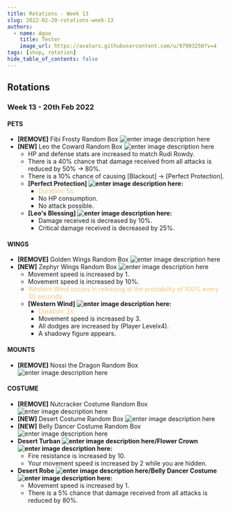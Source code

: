 ```yaml
---
title: Rotations - Week 13
slug: 2022-02-20-rotations-week-13
authors:
  - name: Agua
    title: Tester
    image_url: https://avatars.githubusercontent.com/u/97903250?v=4
tags: [shop, rotation]
hide_table_of_contents: false
---
```




## Rotations

### **Week 13** - **20th Feb 2022**

#### PETS
- **[REMOVE]** Fibi Frosty Random Box ![enter image description here](https://nosapki.nostale.club/images/Ikona/2564.png)
- **[NEW]** Leo the Coward Random Box ![enter image description here](https://nosapki.nostale.club/images/Ikona/2883.png)
  - <BCard>HP and defense stats are increased to match Rudi Rowdy.</BCard>
  - <BCard>There is a 40% chance that damage received from all attacks is reduced by 50% -> 80%.</BCard>
  - <BCard>There is a 10% chance of causing [Blackout] -> [Perfect Protection].</BCard>
  - **[Perfect Protection] ![enter image description here](https://nosapki.nostale.club/images/Ikona/10201.png):**
    - <font color="#f5c478">Duration: 5s.</font>
    - <BCard>No HP consumption.</BCard>
    - <BCard>No attack possible.</BCard>
  - **[Leo's Blessing] ![enter image description here](https://nosapki.nostale.club/images/Ikona/10422.png):**
    - <BCard>Damage received is decreased by 10%.</BCard>
    - <BCard>Critical damage received is decreased by 25%.</BCard>

#### WINGS
- **[REMOVE]** Golden Wings Random Box ![enter image description here](https://nosapki.nostale.club/images/Ikona/2730.png)
- **[NEW]** Zephyr Wings Random Box ![enter image description here](https://nosapki.nostale.club/images/Ikona/4074.png)
  - <BCard>Movement speed is increased by 1.</BCard>
  - <BCard>Movement speed is increased by 10%.</BCard>
  - <font color="#f5c478">Western Wind occurs in releasing at the probability of 100% every 30 seconds.</font>
  - **[Western Wind] ![enter image description here](https://imageshack.com/i/pnAJWAhYj):**
    - <font color="#f5c478">Duration: 2s.</font>
    - <BCard>Movement speed is increased by 3.</BCard>
    - <BCard>All dodges are increased by (Player Levelx4).</BCard>
    - <BCard>A shadowy figure appears.</BCard>

#### MOUNTS
- **[REMOVE]** Nossi the Dragon Random Box ![enter image description here](https://nosapki.nostale.club/images/Ikona/770.png)

#### COSTUME
- **[REMOVE]** Nutcracker Costume Random Box ![enter image description here](https://nosapki.nostale.club/images/Ikona/2812.png)
- **[NEW]** Desert Costume Random Box ![enter image description here](https://itempicker.atlagaming.eu/api/items/icon/8297)
- **[NEW]** Belly Dancer Costume Random Box ![enter image description here](https://itempicker.atlagaming.eu/api/items/icon/8298)
- **Desert Turban ![enter image description here](https://itempicker.atlagaming.eu/api/items/icon/4317)/Flower Crown ![enter image description here](https://itempicker.atlagaming.eu/api/items/icon/4319):**
  - <BCard>Fire resistance is increased by 10.</BCard>
  - <BCard>Your movement speed is increased by 2 while you are hidden.</BCard>
- **Desert Robe ![enter image description here](https://itempicker.atlagaming.eu/api/items/icon/8297)/Belly Dancer Costume ![enter image description here](https://itempicker.atlagaming.eu/api/items/icon/8298):**
  - <BCard>Movement speed is increased by 1.</BCard>
  - <BCard>There is a 5% chance that damage received from all attacks is reduced by 80%.</BCard>